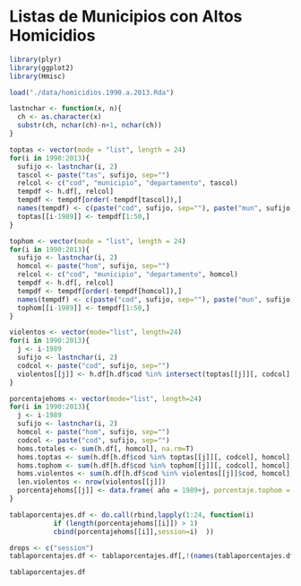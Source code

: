 Listas de Municipios con Altos Homicidios
========================================================

```r
library(plyr)
library(ggplot2)
library(Hmisc)
```

```r
load("./data/homicidios.1990.a.2013.Rda")
```

```r
lastnchar <- function(x, n){
  ch <- as.character(x)
  substr(ch, nchar(ch)-n+1, nchar(ch))
}
```

```r
toptas <- vector(mode = "list", length = 24)
for(i in 1990:2013){
  sufijo <- lastnchar(i, 2)
  tascol <- paste("tas", sufijo, sep="")
  relcol <- c("cod", "municipio", "departamento", tascol)
  tempdf <- h.df[, relcol]
  tempdf <- tempdf[order(-tempdf[tascol]),]
  names(tempdf) <- c(paste("cod", sufijo, sep=""), paste("mun", sufijo, sep=""), paste("dep", sufijo, sep=""), tascol)
  toptas[[i-1989]] <- tempdf[1:50,]
}

tophom <- vector(mode = "list", length = 24)
for(i in 1990:2013){
  sufijo <- lastnchar(i, 2)
  homcol <- paste("hom", sufijo, sep="")
  relcol <- c("cod", "municipio", "departamento", homcol)
  tempdf <- h.df[, relcol]
  tempdf <- tempdf[order(-tempdf[homcol]),]
  names(tempdf) <- c(paste("cod", sufijo, sep=""), paste("mun", sufijo, sep=""), paste("dep", sufijo, sep=""), homcol)
  tophom[[i-1989]] <- tempdf[1:50,]
}

violentos <- vector(mode="list", length=24)
for(i in 1990:2013){
  j <- i-1989
  sufijo <- lastnchar(i, 2)
  codcol <- paste("cod", sufijo, sep="")
  violentos[[j]] <- h.df[h.df$cod %in% intersect(toptas[[j]][, codcol], tophom[[j]][, codcol]), c("cod", "municipio", "departamento")]
}
```

```r
porcentajehoms <- vector(mode="list", length=24)
for(i in 1990:2013){
  j <- i-1989
  sufijo <- lastnchar(i, 2)
  homcol <- paste("hom", sufijo, sep="")
  codcol <- paste("cod", sufijo, sep="")
  homs.totales <- sum(h.df[, homcol], na.rm=T)
  homs.toptas <- sum(h.df[h.df$cod %in% toptas[[j]][, codcol], homcol], na.rm=T)
  homs.tophom <- sum(h.df[h.df$cod %in% tophom[[j]][, codcol], homcol], na.rm=T)
  homs.violentos <- sum(h.df[h.df$cod %in% violentos[[j]]$cod, homcol], na.rm=T)
  len.violentos <- nrow(violentos[[j]])
  porcentajehoms[[j]] <- data.frame( año = 1989+j, porcentaje.tophom = 100 * (homs.tophom/homs.totales), porcentaje.toptas = 100 * (homs.toptas/homs.totales), porcentaje.violentos = 100 * (homs.violentos/homs.totales), cuantos.violentos = len.violentos)
}

tablaporcentajes.df <- do.call(rbind,lapply(1:24, function(i)
           if (length(porcentajehoms[[i]]) > 1)
           cbind(porcentajehoms[[i]],session=i)  ))

drops <- c("session")
tablaporcentajes.df <- tablaporcentajes.df[,!(names(tablaporcentajes.df) %in% drops)]
```

```r
tablaporcentajes.df
```
